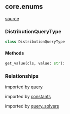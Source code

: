 ## core.enums
[source](https://github.com/Health-Informatics-UoN/hutch-cohort-discovery/tree/main/app/bunny/core/enums.py)
### DistributionQueryType
```python
class DistributionQueryType
```

#### Methods
```python
get_value(cls, value: str):
```

### Relationships
imported by [query](/bunny/core_api_ref/rquest_dto/query)

imported by [constants](/bunny/core_api_ref/constants)

imported by [query_solvers](/bunny/core_api_ref/query_solvers)
